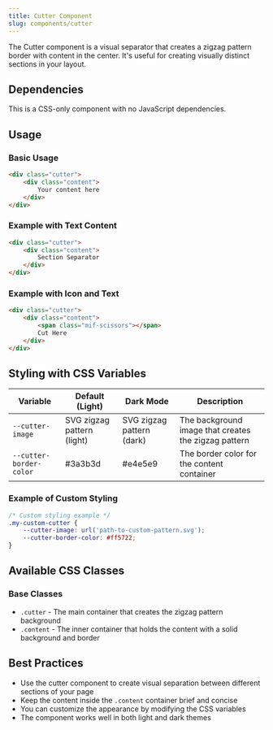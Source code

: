 ```yaml
---
title: Cutter Component
slug: components/cutter
---
```


The Cutter component is a visual separator that creates a zigzag pattern border with content in the center. It's useful for creating visually distinct sections in your layout.

## Dependencies

This is a CSS-only component with no JavaScript dependencies.

## Usage

### Basic Usage

```html
<div class="cutter">
    <div class="content">
        Your content here
    </div>
</div>
```

### Example with Text Content

```html
<div class="cutter">
    <div class="content">
        Section Separator
    </div>
</div>
```

### Example with Icon and Text

```html
<div class="cutter">
    <div class="content">
        <span class="mif-scissors"></span>
        Cut Here
    </div>
</div>
```

## Styling with CSS Variables

| Variable | Default (Light) | Dark Mode | Description |
| -------- | --------------- | --------- | ----------- |
| `--cutter-image` | SVG zigzag pattern (light) | SVG zigzag pattern (dark) | The background image that creates the zigzag pattern |
| `--cutter-border-color` | #3a3b3d | #e4e5e9 | The border color for the content container |

### Example of Custom Styling

```css
/* Custom styling example */
.my-custom-cutter {
    --cutter-image: url('path-to-custom-pattern.svg');
    --cutter-border-color: #ff5722;
}
```

## Available CSS Classes

### Base Classes
- `.cutter` - The main container that creates the zigzag pattern background
- `.content` - The inner container that holds the content with a solid background and border

## Best Practices

- Use the cutter component to create visual separation between different sections of your page
- Keep the content inside the `.content` container brief and concise
- You can customize the appearance by modifying the CSS variables
- The component works well in both light and dark themes